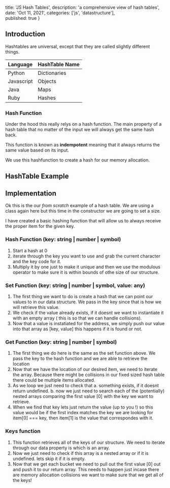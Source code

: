 
  title: 'JS Hash Tables',
  description: 'a comprehensive view of hash tables',
  date: 'Oct 11, 2021',
  categories: ['js', 'datastructure'],  
  published: true
}


<Section>

  <LeftSection size={4}>

  ## Introduction 

  Hashtables are universal, except that they are called slightly different things.

  | Language   | HashTable Name |
  | ---------- | -------------- |
  | Python     | Dictionaries   |
  | Javascript | Objects        |
  | Java       | Maps           |
  | Ruby       | Hashes         |

  ### Hash Function
  Under the hood this really relys on a hash function. The main property of a hash table that no matter of the 
  input we will always get the same hash back. 

  This function is known as **indempotent** meaning that it always returns the same value based on its input.

  We use this hashfunction to create a hash for our memory allocation. 
  

  </LeftSection>

  <RightSection size={8}>

  ## HashTable Example

  <Editor code={HashTable}/>
  
  </RightSection>

</Section>

<Section>

  <LeftSection size={4}>

  # Implementation

  Ok this is the our *from scratch* example of a hash table. 
  We are using a class again here but this time in the constructor we are going to set a size.

  I have created a basic hashing function that will allow us to always receive the proper item for the given key.

  ### Hash Function (key: string | number | symbol)
  1. Start a hash at 0
  2. iterate through the key you want to use and grab the current character and the key code for it.
  3. Multiply it by one just to make it unique and then we use the modulous operator to make sure it is within bounds of othe size of our structure.


  ### Set Function (key: string | number | symbol, value: any)
  1. The first thing we want to do is create a hash that we can point our values to in our data structure. We pass in the key since that is how we will retrieve this value.
  2. We check if the value already exists, if it doesnt we want to instantiate it with an empty array ( this is so that we can handle collisions).
  3. Now that a value is instatiated for the address, we simply push our value into that array as [key, value] this happens if it is found or not.


  ### Get Function (key: string | number | symbol)
  1. The first thing we do here is the same as the set function above. We pass the key to the hash function and we are able to retrieve the location
  2. Now that we have the location of our desired item, we need to iterate the array. Because there might be collisions in our fixed sized hash table there could be multiple items allocated.
  3. As we loop we just need to check that a. something exists, if it doesnt return undefined. b. now we just need to search each of the (potentially) nested arrays comparing the first value [0] with the key we want to retrieve.
  4. When we find that key lets just return the value (up to you !) so this value would be if the first index matches the key we are looking for item[0] === key, then item[1] is the value that correspondes with it.
  

  ### Keys function
  1. This function retrieves all of the keys of our structure. We need to iterate through our data property is which is an array.
  2. Now we just need to check if this array is a nested array or if it is undefined. lets skip it if it is empty.
  3. Now that we get each bucket we need to pull out the first value [0] out and push it to our return array. This needs to happen just incase there are memory allocation collisions we want to make sure that we get all of the keys!


  </LeftSection>

  <RightSection size={8}>
    <Editor code={Implementation} height={'1080px'} />

  </RightSection>

</Section>